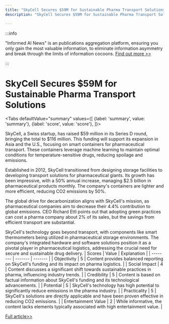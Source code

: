 ```yaml
---
title: "SkyCell Secures $59M for Sustainable Pharma Transport Solutions"
description: "SkyCell Secures $59M for Sustainable Pharma Transport Solutions"

---
```



:::info

"Informed AI News" is an publications aggregation platform, ensuring you only gain the most valuable information, to eliminate information asymmetry and break through the limits of information cocoons.  [Find out more >>](/)

:::

# SkyCell Secures $59M for Sustainable Pharma Transport Solutions


<Tabs
	defaultValue="summary"
	values={[
	{label: 'summary', value: 'summary'},
	{label: 'score', value: 'score'},
]}>
<TabItem value="summary">


SkyCell, a Swiss startup, has raised $59 million in its Series D round, bringing the total to $116 million. This funding will support its expansion in Asia and the U.S., focusing on smart containers for pharmaceutical transport. These containers leverage machine learning to maintain optimal conditions for temperature-sensitive drugs, reducing spoilage and emissions.

Established in 2012, SkyCell transitioned from designing storage facilities to developing transport solutions for pharmaceutical giants. Its growth has been impressive, with a 50% annual increase, managing $2.5 billion in pharmaceutical products monthly. The company's containers are lighter and more efficient, reducing CO2 emissions by 50%.

The global drive for decarbonization aligns with SkyCell's mission, as pharmaceutical companies aim to decrease their 4.4% contribution to global emissions. CEO Richard Ettl points out that adopting green practices can cost a pharma company about 2% of its sales, but the savings from efficient transport are substantial.

SkyCell's technology goes beyond transport, with components like smart thermometers being utilized in pharmaceutical storage environments. The company's integrated hardware and software solutions position it as a pivotal player in pharmaceutical logistics, addressing the crucial need for secure and sustainable drug delivery.
</TabItem>
<TabItem value="score">
	| Scores     | Value   | Explanation |
	| -------- | ------- | ------- |
	| Objectivity  | 5    | Content provides balanced reporting on SkyCell's funding and its impact on pharma logistics.    |
	| Social Impact | 4     | Content discusses a significant shift towards sustainable practices in pharma, influencing industry trends.    |
	| Credibility    | 5    | Content is based on factual information about SkyCell's funding and its technological advancements.    |
	| Potential    | 5    | SkyCell's technology has high potential to significantly reduce emissions in the pharma industry.    |
	| Practicality    | 5    | SkyCell's solutions are directly applicable and have been proven effective in reducing CO2 emissions.    |
	| Entertainment Value    | 2    | While informative, the content lacks elements typically associated with high entertainment value.    |
</TabItem>
</Tabs>

[Full article>>](https://techcrunch.com/2024/06/25/skycell-nabs-59m-more-for-its-greener-smart-pharma-transport-containers/)
